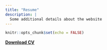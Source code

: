 ```yaml
---
title: "Resume"
description: |
  Some additional details about the website
---
```


```r
knitr::opts_chunk$set(echo = FALSE)
```

[**Download CV**](personal_website_resume.pdf)
